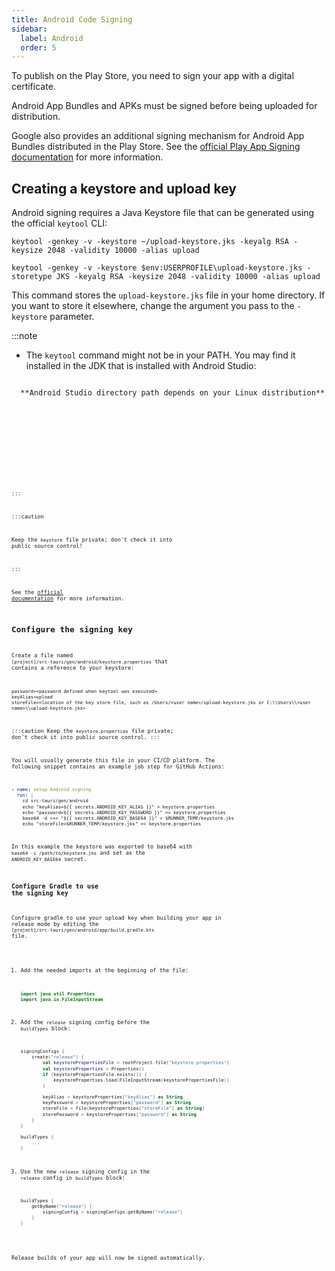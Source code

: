 ```yaml
---
title: Android Code Signing
sidebar:
  label: Android
  order: 5
---
```



To publish on the Play Store, you need to sign your app with a digital certificate.

Android App Bundles and APKs must be signed before being uploaded for distribution.

Google also provides an additional signing mechanism for Android App Bundles distributed in the Play Store.
See the [official Play App Signing documentation] for more information.

## Creating a keystore and upload key

Android signing requires a Java Keystore file that can be generated using the official `keytool` CLI:

<Tabs>
  <TabItem label="macOS / Linux">
  
```
keytool -genkey -v -keystore ~/upload-keystore.jks -keyalg RSA -keysize 2048 -validity 10000 -alias upload
```

  </TabItem>

  <TabItem label="Windows">
  
```
keytool -genkey -v -keystore $env:USERPROFILE\upload-keystore.jks -storetype JKS -keyalg RSA -keysize 2048 -validity 10000 -alias upload
```

  </TabItem>
</Tabs>

This command stores the `upload-keystore.jks` file in your home directory.
If you want to store it elsewhere, change the argument you pass to the `-keystore` parameter.

:::note

- The `keytool` command might not be in your PATH.
  You may find it installed in the JDK that is installed with Android Studio:

<Tabs>

<TabItem label="Linux">
  <Code code="/opt/android-studio/jbr/bin/keytool ...args" lang="sh" />
  **Android Studio directory path depends on your Linux distribution**
</TabItem>

<TabItem label="macOS">
  <Code
    code="/Applications/Android\ Studio.app/Contents/jbr/Contents/Home/bin/keytool ...args"
    lang="sh"
  />
</TabItem>

<TabItem label="Windows">
  <Code
    code="C:\\Program Files\\Android\\Android Studio\\jbr\\bin\\keytool.exe ...args"
    lang="sh"
  />
</TabItem>

</Tabs>

:::

:::caution

Keep the `keystore` file private; don't check it into public source control!

:::

See the [official documentation](https://developer.android.com/studio/publish/app-signing#generate-key) for more information.

## Configure the signing key

Create a file named `[project]/src-tauri/gen/android/keystore.properties` that contains a reference to your keystore:

```
password=<password defined when keytool was executed>
keyAlias=upload
storeFile=<location of the key store file, such as /Users/<user name>/upload-keystore.jks or C:\\Users\\<user name>\\upload-keystore.jks>
```

:::caution
Keep the `keystore.properties` file private; don't check it into public source control.
:::

You will usually generate this file in your CI/CD platform. The following snippet contains an example job step for GitHub Actions:

```yml
- name: setup Android signing
  run: |
    cd src-tauri/gen/android
    echo "keyAlias=${{ secrets.ANDROID_KEY_ALIAS }}" > keystore.properties
    echo "password=${{ secrets.ANDROID_KEY_PASSWORD }}" >> keystore.properties
    base64 -d <<< "${{ secrets.ANDROID_KEY_BASE64 }}" > $RUNNER_TEMP/keystore.jks
    echo "storeFile=$RUNNER_TEMP/keystore.jks" >> keystore.properties
```

In this example the keystore was exported to base64 with `base64 -i /path/to/keystore.jks` and set as the `ANDROID_KEY_BASE64` secret.

### Configure Gradle to use the signing key

Configure gradle to use your upload key when building your app in release mode by editing the `[project]/src-tauri/gen/android/app/build.gradle.kts` file.

1.  Add the needed imports at the beginning of the file:

    ```kotlin
    import java.util.Properties
    import java.io.FileInputStream
    ```

2.  Add the `release` signing config before the `buildTypes` block:

    ```kotlin {3-12}
    signingConfigs {
        create("release") {
            val keystorePropertiesFile = rootProject.file("keystore.properties")
            val keystoreProperties = Properties()
            if (keystorePropertiesFile.exists()) {
                keystoreProperties.load(FileInputStream(keystorePropertiesFile))
            }

            keyAlias = keystoreProperties["keyAlias"] as String
            keyPassword = keystoreProperties["password"] as String
            storeFile = file(keystoreProperties["storeFile"] as String)
            storePassword = keystoreProperties["password"] as String
        }
    }

    buildTypes {
        ...
    }
    ```

3.  Use the new `release` signing config in the `release` config in `buildTypes` block:

    ```kotlin {3}
    buildTypes {
        getByName("release") {
            signingConfig = signingConfigs.getByName("release")
        }
    }
    ```

Release builds of your app will now be signed automatically.

[official Play App Signing documentation]: https://support.google.com/googleplay/android-developer/answer/9842756?hl=en&visit_id=638549803861403647-3347771264&rd=1
